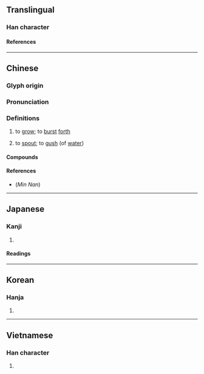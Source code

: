 {{character info}}
==Translingual==

===Han character===
{{Han char|rn=85|rad=水|as=07|sn=10|four=34147|canj=EJBD|ids=⿰氵孛}}

====References====
{{Han ref|kx=0624.030|dkj=17467|dj=1021.180|hdz=31619.090|uh=6D61}}

----

==Chinese==
{{zh-forms}}

===Glyph origin===
{{Han etym}}

===Pronunciation===
{{zh-pron
|m=bó
|c=but6
|mn=phū/phu̍h
|mc=y
|oc=y
|ma=
|cat=v
}}

===Definitions===
{{zh-hanzi}}

# {{lb|zh|literary}} to [[grow]]; to [[burst]] [[forth]]
# {{lb|zh|literary}} to [[spout]]; to [[gush]] (of [[water]])

====Compounds====
{{zh-der|漨浡|浡然|浡滃}}

====References====
* (''Min Nan'') {{thcwd|6174}}

----

==Japanese==

===Kanji===
{{ja-kanji|grade=|rs=水07}}

# {{rfdef|ja|sort=水07}}

====Readings====
{{ja-readings
|on=ほつ, ぼち, ぼつ
|kun=おこる
}}

----

==Korean==

===Hanja===
{{ko-hanja|발}}

# {{rfdef|ko|sort=水07}}

----

==Vietnamese==

===Han character===
{{vi-readings|rs=水07|reading=bọt}}

# {{rfdef|vi|sort=水07}}